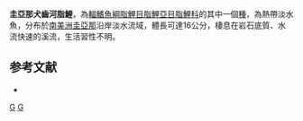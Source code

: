 {{Speciesbox 
| taxon = Cynopotamus essequibensis
| status = NE
| status_system = IUCN3.1
| authority =  [[Eigenmann|Eigenmann]], 1912
| synonyms = 
}}
'''圭亞那犬齒河脂鯉'''，為[[輻鰭魚綱|輻鰭魚綱]][[脂鯉目|脂鯉目]][[脂鯉亞目|脂鯉亞目]][[脂鯉科|脂鯉科]]的其中一個[[種|種]]，為熱帶淡水魚，分布於[[南美洲|南美洲]][[圭亞那|圭亞那]]沿岸淡水流域，體長可達16公分，棲息在岩石底質、水流快速的溪流，生活習性不明。

==参考文献==
{{refbegin}}
*{{FishBase_species|genus=Cynopotamus|species=essequibensis|year=2013|month=11}}
{{refend}}

{{Taxonbar|from=Q5531743}}

[[Category:犬齒河脂鯉屬|G]]
[[Category:1912年描述的鱼类|G]]


{{魚類小作品}}